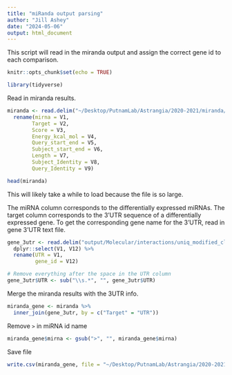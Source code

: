 ```yaml
---
title: "miRanda output parsing"
author: "Jill Ashey"
date: "2024-05-06"
output: html_document
---
```


This script will read in the miranda output and assign the correct gene id to each comparison.

```r
knitr::opts_chunk$set(echo = TRUE)

library(tidyverse)
```

Read in miranda results. 
```r
miranda <- read.delim("~/Desktop/PutnamLab/Astrangia/2020-2021/miranda/miranda_strict_all_parsed.txt", header = F) %>% 
  rename(mirna = V1,
        Target = V2, 
        Score = V3, 
        Energy_kcal_mol = V4, 
        Query_start_end = V5, 
        Subject_start_end = V6,
        Length = V7, 
        Subject_Identity = V8, 
        Query_Identity = V9)

head(miranda)
```

This will likely take a while to load because the file is so large. 

The miRNA column corresponds to the differentially expressed miRNAs. The target column corresponds to the 3'UTR sequence of a differentially expressed gene. To get the corresponding gene name for the 3'UTR, read in gene 3'UTR text file.
```r
gene_3utr <- read.delim("output/Molecular/interactions/uniq_modified_closest_genes_3UTRid.txt", header = F) %>%
  dplyr::select(V1, V12) %>%
  rename(UTR = V1, 
         gene_id = V12)

# Remove everything after the space in the UTR column
gene_3utr$UTR <- sub("\\s.*", "", gene_3utr$UTR)
```

Merge the miranda results with the 3UTR info.
```r
miranda_gene <- miranda %>%
  inner_join(gene_3utr, by = c("Target" = "UTR"))
```

Remove `>` in miRNA id name
```r
miranda_gene$mirna <- gsub(">", "", miranda_gene$mirna)
```

Save file
```r
write.csv(miranda_gene, file = "~/Desktop/PutnamLab/Astrangia/2020-2021/miranda/miranda_gene_ids_all.csv")
```







